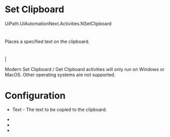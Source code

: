 ﻿# Set Clipboard

UiPath.UIAutomationNext.Activities.NSetClipboard

# 

Places a specified text on the clipboard.

# 

|

Modern Set Clipboard / Get Clipboard activities will only run on Windows or MacOS. Other operating systems are not supported.

# Configuration



* Text - The text to be copied to the clipboard.





* 
* 
*
